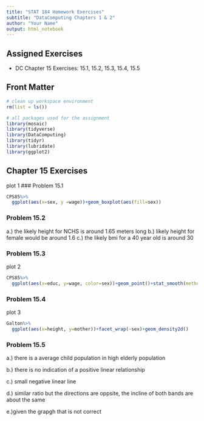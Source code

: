 ```yaml
---
title: "STAT 184 Homework Exercises" 
subtitle: "DataComputing Chapters 1 & 2"
author: "Your Name"
output: html_notebook
---
```


## Assigned Exercises

- DC Chapter 15 Exercises: 15.1, 15.2, 15.3, 15.4, 15.5  


## Front Matter

```r
# clean up workspace environment
rm(list = ls())

# all packages used for the assignment
library(mosaic)
library(tidyverse)
library(DataComputing)
library(tidyr)
library(lubridate)
library(ggplot2)

```



## Chapter 15 Exercises
plot 1
### Problem 15.1
```r
CPS85%>%
  ggplot(aes(x=sex, y =wage))+geom_boxplot(aes(fill=sex))
```
### Problem 15.2
a.) the likely height for NCHS is around 1.65 meters long
b.) likely height for female would be around 1.6
c.) the likely bmi for a 40 year old is around 30

### Problem 15.3
plot 2
```r
CPS85%>%
  ggplot(aes(x=educ, y=wage, color=sex))+geom_point()+stat_smooth(method = lm)+ylim(0,15)
```


### Problem 15.4
plot 3
```r
Galton%>%
  ggplot(aes(x=height, y=mother))+facet_wrap(~sex)+geom_density2d()
```
### Problem 15.5
a.) there is a average child population in high elderly population

b.) there is no indication of a positive linear relationship

c.) small negative linear line

d.) similar ratio but the directions are oppsite, the incline of both bands are about the same

e.)given the grapgh that is not correct
